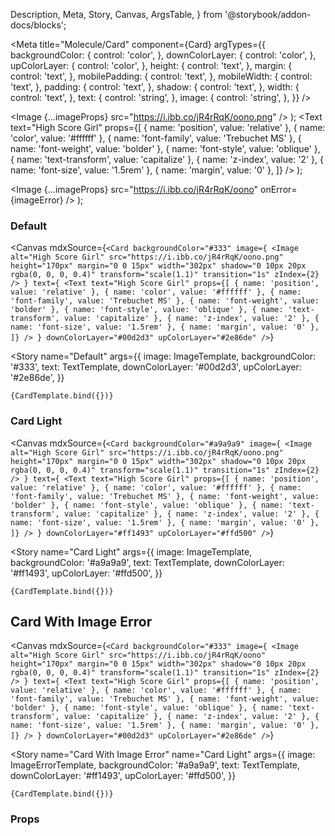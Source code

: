   Description,
  Meta,
  Story,
  Canvas,
  ArgsTable,
} from '@storybook/addon-docs/blocks';

<Meta
  title="Molecule/Card"
  component={Card}
  argTypes={{
    backgroundColor: {
      control: 'color',
    },
    downColorLayer: {
      control: 'color',
    },
    upColorLayer: {
      control: 'color',
    },
    height: {
      control: 'text',
    },
    margin: {
      control: 'text',
    },
    mobilePadding: {
      control: 'text',
    },
    mobileWidth: {
      control: 'text',
    },
    padding: {
      control: 'text',
    },
    shadow: {
      control: 'text',
    },
    width: {
      control: 'text',
    },
    text: {
      control: 'string',
    },
    image: {
      control: 'string',
    },
  }}
/>

  <Image {...imageProps} src="https://i.ibb.co/jR4rRqK/oono.png" />
);
  <Text
    text="High Score Girl"
    props={[
      { name: 'position', value: 'relative' },
      { name: 'color', value: '#ffffff' },
      { name: 'font-family', value: 'Trebuchet MS' },
      { name: 'font-weight', value: 'bolder' },
      { name: 'font-style', value: 'oblique' },
      { name: 'text-transform', value: 'capitalize' },
      { name: 'z-index', value: '2' },
      { name: 'font-size', value: '1.5rem' },
      { name: 'margin', value: '0' },
    ]}
  />
);

  <Image
    {...imageProps}
    src="https://i.ibb.co/jR4rRqK/oono"
    onError={imageError}
  />
);

### Default

<Canvas
  mdxSource={`<Card
  backgroundColor="#333"
  image={
    <Image
      alt="High Score Girl"
      src="https://i.ibb.co/jR4rRqK/oono.png"
      height="170px"
      margin="0 0 15px"
      width="302px"
      shadow="0 10px 20px rgba(0, 0, 0, 0.4)"
      transform="scale(1.1)"
      transition="1s"
      zIndex={2}
    />
  }
  text={
    <Text
      text="High Score Girl"
      props={[
        { name: 'position', value: 'relative' },
        { name: 'color', value: '#ffffff' },
        { name: 'font-family', value: 'Trebuchet MS' },
        { name: 'font-weight', value: 'bolder' },
        { name: 'font-style', value: 'oblique' },
        { name: 'text-transform', value: 'capitalize' },
        { name: 'z-index', value: '2' },
        { name: 'font-size', value: '1.5rem' },
        { name: 'margin', value: '0' },
      ]}
    />
  }
  downColorLayer="#00d2d3"
  upColorLayer="#2e86de"
/>`}
>
  <Story
    name="Default"
    args={{
      image: ImageTemplate,
      backgroundColor: '#333',
      text: TextTemplate,
      downColorLayer: '#00d2d3',
      upColorLayer: '#2e86de',
    }}
  >
    {CardTemplate.bind({})}
  </Story>
</Canvas>

### Card Light

<Canvas
  mdxSource={`<Card
    backgroundColor="#a9a9a9"
    image={
      <Image
        alt="High Score Girl"
        src="https://i.ibb.co/jR4rRqK/oono.png"
        height="170px"
        margin="0 0 15px"
        width="302px"
        shadow="0 10px 20px rgba(0, 0, 0, 0.4)"
        transform="scale(1.1)"
        transition="1s"
        zIndex={2}
      />
    }
    text={
      <Text
        text="High Score Girl"
        props={[
          { name: 'position', value: 'relative' },
          { name: 'color', value: '#ffffff' },
          { name: 'font-family', value: 'Trebuchet MS' },
          { name: 'font-weight', value: 'bolder' },
          { name: 'font-style', value: 'oblique' },
          { name: 'text-transform', value: 'capitalize' },
          { name: 'z-index', value: '2' },
          { name: 'font-size', value: '1.5rem' },
          { name: 'margin', value: '0' },
        ]}
      />
    }
    downColorLayer="#ff1493"
    upColorLayer="#ffd500"
  />`}
>
  <Story
    name="Card Light"
    args={{
      image: ImageTemplate,
      backgroundColor: '#a9a9a9',
      text: TextTemplate,
      downColorLayer: '#ff1493',
      upColorLayer: '#ffd500',
    }}
  >
    {CardTemplate.bind({})}
  </Story>
</Canvas>

## Card With Image Error

<Canvas
  mdxSource={`<Card
      backgroundColor="#333"
      image={
        <Image
          alt="High Score Girl"
          src="https://i.ibb.co/jR4rRqK/oono"
          height="170px"
          margin="0 0 15px"
          width="302px"
          shadow="0 10px 20px rgba(0, 0, 0, 0.4)"
          transform="scale(1.1)"
          transition="1s"
          zIndex={2}
        />
      }
      text={
        <Text
          text="High Score Girl"
          props={[
            { name: 'position', value: 'relative' },
            { name: 'color', value: '#ffffff' },
            { name: 'font-family', value: 'Trebuchet MS' },
            { name: 'font-weight', value: 'bolder' },
            { name: 'font-style', value: 'oblique' },
            { name: 'text-transform', value: 'capitalize' },
            { name: 'z-index', value: '2' },
            { name: 'font-size', value: '1.5rem' },
            { name: 'margin', value: '0' },
          ]}
        />
      }
      downColorLayer="#00d2d3"
      upColorLayer="#2e86de"
    />`}
>
  <Story
    name="Card With Image Error"
    name="Card Light"
    args={{
      image: ImageErrorTemplate,
      backgroundColor: '#a9a9a9',
      text: TextTemplate,
      downColorLayer: '#ff1493',
      upColorLayer: '#ffd500',
    }}
  >
    {CardTemplate.bind({})}
  </Story>
</Canvas>

### Props

<ArgsTable of={Card} />
